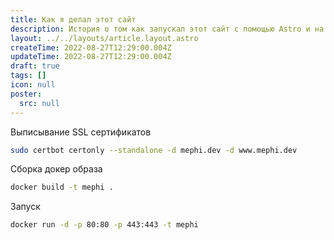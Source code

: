 ```yaml
---
title: Как я делал этот сайт
description: История о том как запускал этот сайт с помощью Astro и на VPS
layout: ../../layouts/article.layout.astro
createTime: 2022-08-27T12:29:00.004Z
updateTime: 2022-08-27T12:29:00.004Z
draft: true
tags: []
icon: null
poster:
  src: null
---
```


Выписывание SSL сертификатов

```bash
sudo certbot certonly --standalone -d mephi.dev -d www.mephi.dev
```

Сборка докер образа

```bash
docker build -t mephi .
```

Запуск

```bash
docker run -d -p 80:80 -p 443:443 -t mephi
```
